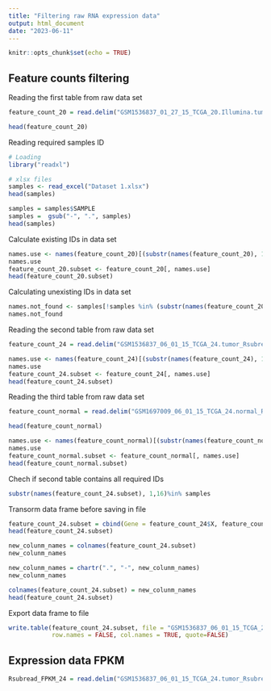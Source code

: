 ```yaml
---
title: "Filtering raw RNA expression data"
output: html_document
date: "2023-06-11"
---
```


```r
knitr::opts_chunk$set(echo = TRUE)
```
## Feature counts filtering

Reading the first table from raw data set
```r
feature_count_20 = read.delim("GSM1536837_01_27_15_TCGA_20.Illumina.tumor_Rsubread_FeatureCounts.txt", header = TRUE, sep = "\t", dec = ".")
```

```r
head(feature_count_20)
```

Reading required samples ID
```r
# Loading
library("readxl")

# xlsx files
samples <- read_excel("Dataset 1.xlsx")
head(samples)
```

```r
samples = samples$SAMPLE
samples =  gsub("-", ".", samples)
head(samples)
```

Calculate existing IDs in data set
```r
names.use <- names(feature_count_20)[(substr(names(feature_count_20), 1,16)%in% samples)]
names.use
feature_count_20.subset <- feature_count_20[, names.use]
head(feature_count_20.subset)
```

Calculating unexisting IDs in data set
```r
names.not_found <- samples[!samples %in% (substr(names(feature_count_20.subset), 1,16) )]
names.not_found
```

Reading the second table from raw data set
```r
feature_count_24 = read.delim("GSM1536837_06_01_15_TCGA_24.tumor_Rsubread_FeatureCounts.txt", header = TRUE, sep = "\t", dec = ".")
```

```r
names.use <- names(feature_count_24)[(substr(names(feature_count_24), 1,16)%in% samples)]
names.use
feature_count_24.subset <- feature_count_24[, names.use]
head(feature_count_24.subset)
```

Reading the third table from raw data set
```r
feature_count_normal = read.delim("GSM1697009_06_01_15_TCGA_24.normal_Rsubread_FeatureCounts.txt", header = TRUE, sep = "\t", dec = ".")
```

```r
head(feature_count_normal)
```


```r
names.use <- names(feature_count_normal)[(substr(names(feature_count_normal), 1,16)%in% samples)]
names.use
feature_count_normal.subset <- feature_count_normal[, names.use]
head(feature_count_normal.subset)
```

Chech if second table contains all required IDs
```r
substr(names(feature_count_24.subset), 1,16)%in% samples
```

Transorm data frame before saving in file
```r
feature_count_24.subset = cbind(Gene = feature_count_24$X, feature_count_24.subset, row.names = NULL)
head(feature_count_24.subset)
```


```r
new_colunm_names = colnames(feature_count_24.subset)
new_colunm_names
```


```r
new_colunm_names = chartr(".", "-", new_colunm_names)
new_colunm_names
```


```r
colnames(feature_count_24.subset) = new_colunm_names
head(feature_count_24.subset)
```

Export data frame to file
```r
write.table(feature_count_24.subset, file = "GSM1536837_06_01_15_TCGA_24.tumor_Rsubread_FeatureCounts_filtered.txt", sep = "\t",
            row.names = FALSE, col.names = TRUE, quote=FALSE)
```

## Expression data FPKM


```r
Rsubread_FPKM_24 = read.delim("GSM1536837_06_01_15_TCGA_24.tumor_Rsubread_FPKM.txt", header = TRUE, sep = "\t", dec = ".")
```

